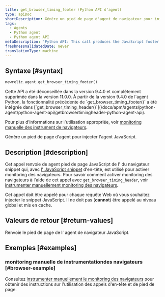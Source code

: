 ```yaml
---
title: get_browser_timing_footer (Python API d'agent)
type: apiDoc
shortDescription: Génère un pied de page d'agent de navigateur pour injecter l'agent JavaScript.
tags:
  - Agents
  - Python agent
  - Python agent API
metaDescription: 'Python API: This call produces the JavaScript footer snippet used for setting up browser monitoring.'
freshnessValidatedDate: never
translationType: machine
---
```


## Syntaxe [#syntax]

```py
newrelic.agent.get_browser_timing_footer()
```

<Callout variant="caution">
  Cette API a été déconseillée dans la version 9.4.0 et complètement supprimée dans la version 11.0.0. À partir de la version 9.4.0 de l&apos;agent Python, la fonctionnalité précédente de `get_browser_timing_footer()` a été intégrée dans [`get_browser_timing_header()`](/docs/apm/agents/python-agent/python-agent-api/getbrowsertimingheader-python-agent-api).

  Pour plus d&apos;informations sur l&apos;utilisation appropriée, voir [monitoring manuelle des instrument de navigateurs](/docs/agents/python-agent/supported-features/browser-monitoring-python-agent#manual_instrumentation).
</Callout>

Génère un pied de page d&apos;agent <InlinePopover type="browser" />pour injecter l&apos;agent JavaScript.

## Description [#description]

Cet appel renvoie de agent pied de page JavaScript de l&apos; du navigateur snippet qui, avec [l&apos; JavaScript snippet](/docs/agents/python-agent/python-agent-api/get_browser_timing_header) d&apos;en-tête, est utilisé pour activer monitoring des navigateurs. Pour savoir comment activer monitoring des navigateurs à l&apos;aide de cet appel avec `get_browser_timing_header`, voir [instrumenter manuellement monitoring des navigateurs](/docs/agents/python-agent/supported-features/page-load-timing-python#manual_instrumentation).

Cet appel doit être appelé pour chaque requête Web où vous souhaitez injecter le snippet JavaScript. Il ne doit pas (<DNT>**cannot**</DNT>) être appelé au niveau global et mis en cache.

## Valeurs de retour [#return-values]

Renvoie le pied de page de l&apos; agent de navigateur JavaScript.

## Exemples [#examples]

### monitoring manuelle de instrumentationdes navigateurs [#browser-example]

Consultez [instrumenter manuellement le monitoring des navigateurs](/docs/agents/python-agent/supported-features/page-load-timing-python#manual_instrumentation) pour obtenir des instructions sur l&apos;utilisation des appels d&apos;en-tête et de pied de page.